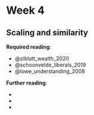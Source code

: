 # Week 4

## Scaling and similarity

**Required reading**:

- @ziblatt_wealth_2020
- @schoonvelde_liberals_2019
- @lowe_understanding_2008

**Further reading**:

- 
- 
- 